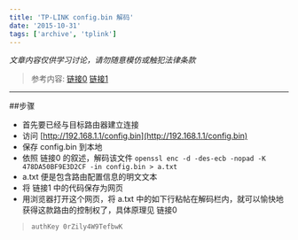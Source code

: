 ```yaml
---
title: 'TP-LINK config.bin 解码'
date: '2015-10-31'
tags: ['archive', 'tplink']
---
```


*文章内容仅供学习讨论，请勿随意模仿或触犯法律条款*

> 参考内容: [链接0](http://teknoraver.net/software/hacks/tplink/) [链接1](http://www.wooyun.org/bugs/wooyun-2015-0110062)

****

##步骤

* 首先要已经与目标路由器建立连接
* 访问 [http://192.168.1.1/config.bin](http://192.168.1.1/config.bin)
* 保存 config.bin 到本地
* 依照 链接0 的叙述，解码该文件
	`openssl enc -d -des-ecb -nopad -K 478DA50BF9E3D2CF -in config.bin > a.txt`
* a.txt 便是包含路由配置信息的明文文本
* 将 链接1 中的代码保存为网页
* 用浏览器打开这个网页，将 a.txt 中的如下行粘帖在解码栏内，就可以愉快地获得这款路由的控制权了，具体原理见 链接0

> `authKey 0rZily4W9TefbwK`
